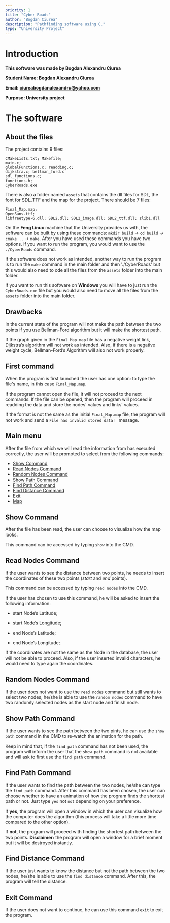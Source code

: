 ```yaml
---
priority: 1
title: "Cyber Roads"
author: "Bogdan Ciurea"
description: "Pathfinding software using C."
type: "University Project"
---
```


# Introduction

**This software was made by Bogdan Alexandru Ciurea**

**Student Name: Bogdan Alexandru Ciurea**

**Email: ciureabogdanalexandru@yahoo.com**

**Purpose: University project**

# The software

## About the files

The project contains 9 files:

```
CMakeLists.txt; Makefile;
main.c;
globalFunctions.c; readding.c;
dijkstra.c; bellman_ford.c
sdl_functions.c;
functions.h;
CyberRoads.exe
```

There is also a folder named `assets` that contains the dll files for SDL, the font for SDL_TTF and the map for the project. There should be 7 files:

```
Final_Map.map;
OpenSans.ttf;
libfreetype-6.dll; SDL2.dll; SDL2_image.dll; SDL2_ttf.dll; zlib1.dll
```

On the **Feng Linux** machine that the University provides us with, the software can be built by using these commands: `mkdir build` -> `cd build` -> `cmake ..` -> `make`.
After you have used these commands you have two options. If you want to run the program, you would want to use the `./CyberRoads` command.

If the software does not work as intended, another way to run the program is to run the `make` command in the main folder and then './CyberRoads' but this would also need to ode all the files from the `assets` folder into the main folder.

If you want to run this software on **Windows** you will have to just run the `CyberRoads.exe` file but you would also need to move all the files from the `assets` folder into the main folder.

## Drawbacks

In the current state of the program will not make the path between the two points if you use Bellman-Ford algorithm but it will make the shortest path.

If the graph given in the `Final_Map.map` file has a negative weight link, Dijkstra’s algorithm will not work as intended. Also, if there is a negative weight cycle, Bellman-Ford’s Algorithm will also not work properly.

## First command

When the program is first launched the user has one option: to type the file's name, in this case `Final_Map.map`.

If the program cannot open the file, it will not proceed to the next commands.
If the file can be opened, then the program will proceed in readding the data and store the nodes' values and links' values.

If the format is not the same as the initial `Final_Map.map` file, the program will not work and send a `File has invalid stored data! ` message.

## Main menu

After the file from which we will read the information from has executed correctly, the user will be prompted to select from the following commands:

- [Show Command](#show-command)
- [Read Nodes Command](#read-nodes-command)
- [Random Nodes Command](#random-nodes-command)
- [Show Path Command](#show-path-command)
- [Find Path Command](#find-path-command)
- [Find Distance Command](#find-dostance-command)
- [Exit](#exit-command)
- [Map](#egypt-map)

## Show Command

After the file has been read, the user can choose to visualize how the map looks.

This command can be accessed by typing `show` into the CMD.

## Read Nodes Command

If the user wants to see the distance between two points, he needs to insert the coordinates of these two points (_start_ and _end_ points).

This command can be accessed by typing `read nodes` into the CMD.

If the user has chosen to use this command, he will be asked to insert the following information:

- start Node’s Latitude;

- start Node’s Longitude;

- end Node’s Latitude;

- end Node’s Longitude;

If the coordinates are not the same as the Node in the database, the user will not be able to proceed. Also, if the user inserted invalid characters, he would need to type again the coordinates.

## Random Nodes Command

If the user does not want to use the `read nodes` command but still wants to select two nodes, he/she is able to use the `random nodes` command to have two randomly selected nodes as the start node and finish node.

## Show Path Command

If the user wants to see the path between the two pints, he can use the `show path` command in the CMD to re-watch the animation for the path.

Keep in mind that, if the `find path` command has not been used, the program will inform the user that the `show path` command is not available and will ask to first use the `find path` command.

## Find Path Command

If the user wants to find the path between the two nodes, he/she can type the `find path` command. After this command has been chosen, the user can choose whether to have an animation of how the program finds the shortest path or not. Just type `yes` not `not` depending on your preference.

If **yes**, the program will open a window in which the user can visualize how the computer does the algorithm (this process will take a little more time compared to the other option).

If **not**, the program will proceed with finding the shortest path between the two points. **Disclaimer:** the program will open a window for a brief moment but it will be destroyed instantly.

## Find Distance Command

If the user just wants to know the distance but not the path between the two nodes, he/she is able to use the `find distance` command. After this, the program will tell the distance.

## Exit Command

If the user does not want to continue, he can use this command `exit` to exit the program.
